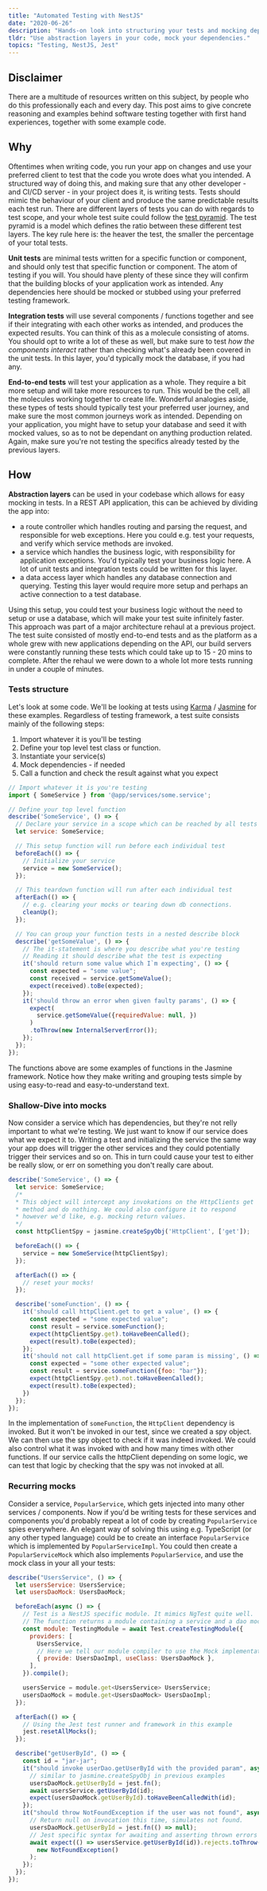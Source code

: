 ```yaml
---
title: "Automated Testing with NestJS"
date: "2020-06-26"
description: "Hands-on look into structuring your tests and mocking dependencies."
tldr: "Use abstraction layers in your code, mock your dependencies."
topics: "Testing, NestJS, Jest"
---
```


## Disclaimer

There are a multitude of resources written on this subject, by people who do this professionally each and every day. This post aims to give concrete reasoning and examples behind software testing together with first hand experiences, together with some example code.

## Why

Oftentimes when writing code, you run your app on changes and use your preferred client to test that the code you wrote does what you intended. A structured way of doing this, and making sure that any other developer - and CI/CD server - in your project does it, is writing tests. Tests should mimic the behaviour of your client and produce the same predictable results each test run. There are different layers of tests you can do with regards to test scope, and your whole test suite could follow the [test pyramid](https://martinfowler.com/articles/practical-test-pyramid.html#TheTestPyramid). The test pyramid is a model which defines the ratio between these different test layers. The key rule here is: the heaver the test, the smaller the percentage of your total tests.

**Unit tests** are minimal tests written for a specific function or component, and should only test that specific function or component. The atom of testing if you will. You should have plenty of these since they will confirm that the building blocks of your application work as intended. Any dependencies here should be mocked or stubbed using your preferred testing framework.

**Integration tests** will use several components / functions together and see if their integrating with each other works as intended, and produces the expected results. You can think of this as a molecule consisting of atoms. You should opt to write a lot of these as well, but make sure to test _how the components interact_ rather than checking what's already been covered in the unit tests. In this layer, you'd typically mock the database, if you had any.

**End-to-end tests** will test your application as a whole. They require a bit more setup and will take more resources to run. This would be the cell, all the molecules working together to create life. Wonderful analogies aside, these types of tests should typically test your preferred user journey, and make sure the most common journeys work as intended. Depending on your application, you might have to setup your database and seed it with mocked values, so as to not be dependant on anything production related. Again, make sure you're not testing the specifics already tested by the previous layers.

## How

**Abstraction layers** can be used in your codebase which allows for easy mocking in tests. In a REST API application, this can be achieved by dividing the app into:

- a route controller which handles routing and parsing the request, and responsible for web exceptions. Here you could e.g. test your requests, and verify which service methods are invoked.
- a service which handles the business logic, with responsibility for application exceptions. You'd typically test your business logic here. A lot of unit tests and integration tests could be written for this layer.
- a data access layer which handles any database connection and querying. Testing this layer would require more setup and perhaps an active connection to a test database.

Using this setup, you could test your business logic without the need to setup or use a database, which will make your test suite infinitely faster. This approach was part of a major architecture rehaul at a previous project. The test suite consisted of mostly end-to-end tests and as the platform as a whole grew with new applications depending on the API, our build servers were constantly running these tests which could take up to 15 - 20 mins to complete. After the rehaul we were down to a whole lot more tests running in under a couple of minutes.

### Tests structure

Let's look at some code. We'll be looking at tests using [Karma](https://karma-runner.github.io/latest/index.html) / [Jasmine](https://jasmine.github.io/) for these examples. Regardless of testing framework, a test suite consists mainly of the following steps:

1. Import whatever it is you'll be testing
2. Define your top level test class or function.
3. Instantiate your service(s)
4. Mock dependencies - if needed
5. Call a function and check the result against what you expect

```js some.service.test.js
// Import whatever it is you're testing
import { SomeService } from '@app/services/some.service';

// Define your top level function
describe('SomeService', () => {
  // Declare your service in a scope which can be reached by all tests cases
  let service: SomeService;

  // This setup function will run before each individual test
  beforeEach(() => {
    // Initialize your service
    service = new SomeService();
  });

  // This teardown function will run after each individual test
  afterEach(() => {
    // e.g. clearing your mocks or tearing down db connections.
    cleanUp();
  });

  // You can group your function tests in a nested describe block
  describe('getSomeValue', () => {
    // The it-statement is where you describe what you're testing
    // Reading it should describe what the test is expecting
    it('should return some value which I`m expecting', () => {
      const expected = "some value";
      const received = service.getSomeValue();
      expect(received).toBe(expected);
    });
    it('should throw an error when given faulty params', () => {
      expect(
        service.getSomeValue({requiredValue: null, })
      )
      .toThrow(new InternalServerError());
    });
  });
});

```

The functions above are some examples of functions in the Jasmine framework. Notice how they make writing and grouping tests simple by using easy-to-read and easy-to-understand text.

### Shallow-Dive into mocks

Now consider a service which has dependencies, but they're not relly important to what we're testing. We just want to know if our service does what we expect it to. Writing a test and initializing the service the same way your app does will trigger the other services and they could potentially trigger their services and so on. This in turn could cause your test to either be really slow, or err on something you don't really care about.

```js some.service.test.js
describe('SomeService', () => {
  let service: SomeService;
  /*
  * This object will intercept any invokations on the HttpClients get
  * method and do nothing. We could also configure it to respond
  * however we'd like, e.g. mocking return values.
  */
  const httpClientSpy = jasmine.createSpyObj('HttpClient', ['get']);

  beforeEach(() => {
    service = new SomeService(httpClientSpy);
  });

  afterEach(() => {
    // reset your mocks!
  });

  describe('someFunction', () => {
    it('should call httpClient.get to get a value', () => {
      const expected = "some expected value";
      const result = service.someFunction();
      expect(httpClientSpy.get).toHaveBeenCalled();
      expect(result).toBe(expected);
    });
    it('should not call httpClient.get if some param is missing', () => {
      const expected = "some other expected value";
      const result = service.someFunction({foo: "bar"});
      expect(httpClientSpy.get).not.toHaveBeenCalled();
      expect(result).toBe(expected);
    })
  });
});
```

In the implementation of `someFunction`, the `HttpClient` dependency is invoked. But it won't be invoked in our test, since we created a spy object. We can then use the spy object to check if it was indeed invoked. We could also control what it was invoked with and how many times with other functions. If our service calls the httpClient depending on some logic, we can test that logic by checking that the spy was not invoked at all.

### Recurring mocks

Consider a service, `PopularService`, which gets injected into many other services / components. Now if you'd be writing tests for these services and components you'd probably repeat a lot of code by creating `PopularService` spies everywhere. An elegant way of solving this using e.g. TypeScript (or any other typed language) could be to create an interface `PopularService` which is implemented by `PopularServiceImpl`. You could then create a `PopularServiceMock` which also implements `PopularService`, and use the mock class in your all your tests:

```js users.service.test.js
describe("UsersService", () => {
  let usersService: UsersService;
  let usersDaoMock: UsersDaoMock;

  beforeEach(async () => {
    // Test is a NestJS specific module. It mimics NgTest quite well.
    // The function returns a module containing a service and a dao mock
    const module: TestingModule = await Test.createTestingModule({
      providers: [
        UsersService,
        // Here we tell our module compiler to use the Mock implementation
        { provide: UsersDaoImpl, useClass: UsersDaoMock },
      ],
    }).compile();

    usersService = module.get<UsersService> UsersService;
    usersDaoMock = module.get<UsersDaoMock> UsersDaoImpl;
  });

  afterEach(() => {
    // Using the Jest test runner and framework in this example
    jest.resetAllMocks();
  });

  describe("getUserById", () => {
    const id = "jar-jar";
    it("should invoke userDao.getUserById with the provided param", async () => {
      // similar to jasmine.createSpyObj in previous examples
      usersDaoMock.getUserById = jest.fn();
      await usersService.getUserById(id);
      expect(usersDaoMock.getUserById).toHaveBeenCalledWith(id);
    });
    it("should throw NotFoundException if the user was not found", async () => {
      // Return null on invocation this time, simulates not found.
      usersDaoMock.getUserById = jest.fn(() => null);
      // Jest specific syntax for awaiting and asserting thrown errors
      await expect(() => usersService.getUserById(id)).rejects.toThrow(
        new NotFoundException()
      );
    });
  });
});
```
